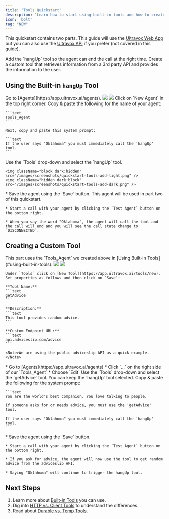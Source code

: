 ```yaml
---
title: 'Tools Quickstart'
description: 'Learn how to start using built-in tools and how to create custom tools.'
icon: 'bolt'
tag: "NEW"
---
```


This quickstart contains two parts. This guide will use the [Ultravox Web App](https://app.ultravox.ai) but you can also use the [Ultravox API](/api-reference/introduction) if you prefer (not covered in this guide).


<CardGroup cols={1}>
  <Card title="Part 1: Using the Built-in Hang Up Tool" icon="screwdriver-wrench" href="#using-the-built-in-hangup-tool">
    Add the `hangUp` tool so the agent can end the call at the right time.
  </Card>
  <Card title="Part 2: Creating a Custom Tool" icon="wand-magic-sparkles" href="#creating-a-custom-tool">
    Create a custom tool that retrieves information from a 3rd party API and provides the information to the user.
  </Card>
</CardGroup>

## Using the Built-in `hangUp` Tool
<Steps>
  <Step title="Start with the Ultravox Console">
    Go to [Agents](https://app.ultravox.ai/agents).
    <img className="block dark:hidden" src="/images/screenshots/quickstart-agent-light.png" />
    <img className="hidden dark:block" src="/images/screenshots/quickstart-agent-dark.png" />
  </Step>
  <Step title="Create a New Agent">
    Click on `New Agent` in the top right corner.
  </Step>
  <Step title="Enter a Name and Prompt">
    Copy & paste the following for the name of your agent:

    ```text
    Tools_Agent
    ```

    Next, copy and paste this system prompt:

    ```text
    If the user says "Oklahoma" you must immediately call the 'hangUp' tool.
    ```
  </Step>
  <Step title="Add the hangUp Tool">
    Use the `Tools` drop-down and select the `hangUp` tool.

    <img className="block dark:hidden" src="/images/screenshots/quickstart-tools-add-light.png" />
    <img className="hidden dark:block" src="/images/screenshots/quickstart-tools-add-dark.png" />
  
  </Step>
  <Step title="Save & Test the Agent">
    * Save the agent using the `Save` button. This agent will be used in part two of this quickstart.

    * Start a call with your agent by clicking the `Test Agent` button on the bottom right.

    * When you say the word "Oklahoma", the agent will call the tool and the call will end and you will see the call state change to `DISCONNECTED`.
  </Step>
</Steps>

## Creating a Custom Tool
<Info>
  This part uses the `Tools_Agent` we created above in [Using Built-in Tools](#using-built-in-tools).
</Info>

<Steps>
  <Step title="Create the getAdvice Tool">
    <img className="block dark:hidden" src="/images/screenshots/quickstart-tools-custom-light.png" />
    <img className="hidden dark:block" src="/images/screenshots/quickstart-tools-custom-dark.png" />

    Under `Tools` click on [New Tool](https://app.ultravox.ai/tools/new). Set properties as follows and then click on `Save`:

    **Tool Name:**
    ```text
    getAdvice
    ```

    **Description:**
    ```text
    This tool provides random advice.
    ```

    **Custom Endpoint URL:**
    ```text
    api.adviceslip.com/advice
    ```

    <Note>We are using the public adviceslip API as a quick example.</Note>
  </Step>
  <Step title="Edit Tools_Agent">
    * Go to [Agents](https://app.ultravox.ai/agents)
    * Click `...` on the right side of our `Tools_Agent`
    * Choose `Edit`
  </Step>
  <Step title="Add the getAdvice Tool">
    Use the `Tools` drop-down and select the `getAdvice` tool. You can keep the `hangUp` tool selected.
  </Step>
  <Step title="Update Prompt">
    Copy & paste the following for the system prompt:

    ```text
    You are the world's best companion. You love talking to people.
    
    If someone asks for or needs advice, you must use the 'getAdvice' tool.

    If the user says "Oklahoma" you must immediately call the 'hangUp' tool.
    ```
  </Step>
  <Step title="Save & Test the Agent">
    * Save the agent using the `Save` button.

    * Start a call with your agent by clicking the `Test Agent` button on the bottom right.

    * If you ask for advice, the agent will now use the tool to get random advice from the adviceslip API.

    * Saying "Oklahoma" will continue to trigger the hangUp tool.
  </Step>
</Steps>

## Next Steps
1. Learn more about [Built-in Tools](/tools/built-in-tools) you can use.
1. Dig into [HTTP vs. Client Tools](/tools/http-vs-client-tools) to understand the differences.
1. Read about [Durable vs. Temp Tools](/tools/durable-vs-temporary-tools).